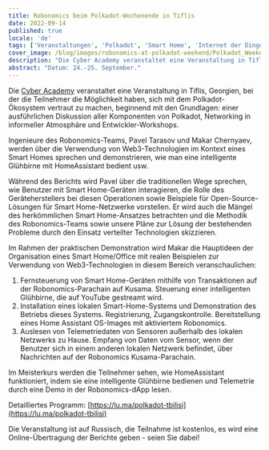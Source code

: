 ```yaml
---
title: Robonomics beim Polkadot-Wochenende in Tiflis
date: 2022-09-14
published: true
locale: 'de'
tags: ['Veranstaltungen', 'Polkadot', 'Smart Home', 'Internet der Dinge']
cover_image: /blog/images/robonomics-at-polkadot-weekend/Polkadot_Weekend_Georgia.jpg
description: "Die Cyber Academy veranstaltet eine Veranstaltung in Tiflis, Georgien, bei der die Teilnehmer die Möglichkeit haben, sich mit dem Polkadot-Ökosystem vertraut zu machen, beginnend mit den Grundlagen: einer ausführlichen Diskussion aller Komponenten von Polkadot, Networking in informeller Atmosphäre und Entwickler-Workshops."
abstract: "Datum: 24.-25. September."
---
```


Die [Cyber Academy](https://cyberacademy.dev/) veranstaltet eine Veranstaltung in Tiflis, Georgien, bei der die Teilnehmer die Möglichkeit haben, sich mit dem Polkadot-Ökosystem vertraut zu machen, beginnend mit den Grundlagen: einer ausführlichen Diskussion aller Komponenten von Polkadot, Networking in informeller Atmosphäre und Entwickler-Workshops.

Ingenieure des Robonomics-Teams, Pavel Tarasov und Makar Chernyaev, werden über die Verwendung von Web3-Technologien im Kontext eines Smart Homes sprechen und demonstrieren, wie man eine intelligente Glühbirne mit HomeAssistant bedient usw.

Während des Berichts wird Pavel über die traditionellen Wege sprechen, wie Benutzer mit Smart Home-Geräten interagieren, die Rolle des Geräteherstellers bei diesen Operationen sowie Beispiele für Open-Source-Lösungen für Smart Home-Netzwerke vorstellen. Er wird auch die Mängel des herkömmlichen Smart Home-Ansatzes betrachten und die Methodik des Robonomics-Teams sowie unsere Pläne zur Lösung der bestehenden Probleme durch den Einsatz verteilter Technologien skizzieren.

Im Rahmen der praktischen Demonstration wird Makar die Hauptideen der Organisation eines Smart Home/Office mit realen Beispielen zur Verwendung von Web3-Technologien in diesem Bereich veranschaulichen:


1. Fernsteuerung von Smart Home-Geräten mithilfe von Transaktionen auf der Robonomics-Parachain auf Kusama. Steuerung einer intelligenten Glühbirne, die auf YouTube gestreamt wird.
2. Installation eines lokalen Smart-Home-Systems und Demonstration des Betriebs dieses Systems. Registrierung, Zugangskontrolle. Bereitstellung eines Home Assistant OS-Images mit aktiviertem Robonomics.
3. Auslesen von Telemetriedaten von Sensoren außerhalb des lokalen Netzwerks zu Hause. Empfang von Daten vom Sensor, wenn der Benutzer sich in einem anderen lokalen Netzwerk befindet, über Nachrichten auf der Robonomics Kusama-Parachain.

Im Meisterkurs werden die Teilnehmer sehen, wie HomeAssistant funktioniert, indem sie eine intelligente Glühbirne bedienen und Telemetrie durch eine Demo in der Robonomics-dApp lesen.

Detailliertes Programm: [https://lu.ma/polkadot-tbilisi](https://lu.ma/polkadot-tbilisi)

Die Veranstaltung ist auf Russisch, die Teilnahme ist kostenlos, es wird eine Online-Übertragung der Berichte geben - seien Sie dabei!